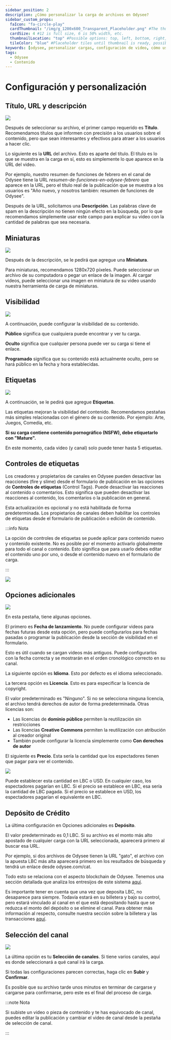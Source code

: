 ---
sidebar_position: 2
description: ¿Cómo personalizar la carga de archivos en Odysee?
sidebar_custom_props:
  faIcon: "fa-circle-play"
  cardThumbnail: "/img/g_1200x600_Transparent_Placeholder.png" #The thumbnail on the category card.
  cardSize: 4 #12 is full size, 6 is 50% width, etc.
  thumbnailLocation: "top" #Possible options: top, left, bottom, right, none
  tileColor: "blue" #Placeholder tiles until thumbnail is ready, possible options: blue, cream, darkpurple, lightpurple, mauve, orange, pink, none
keywords: [odysee, personalizar cargas, configuración de video, cómo usar una miniatura en odysee, usar etiquetas en odysee, cómo cargar una miniatura, cómo configuro etiquetas en odysee, cómo configuro un título en odysee]
tags:
  - Odysee
  - Contenido
---

# Configuración y personalización

## Título, URL y descripción

![](https://thumbs.odycdn.com/420f1bff2a6ee1cb16f74c64b8514724.webp)

Después de seleccionar su archivo, el primer campo requerido es **Título**. Recomendamos títulos que informen con precisión a los usuarios sobre el contenido, pero que sean interesantes y efectivos para atraer a los usuarios a hacer clic.

Lo siguiente es la **URL** del archivo. Esto es aparte del título. El título es lo que se muestra en la carga en sí, esto es simplemente lo que aparece en la URL del video.

Por ejemplo, nuestro resumen de funciones de febrero en el canal de Odysee tiene la URL *resumen-de-funciones-en-odysee-febrero* que aparece en la URL, pero el título real de la publicación que se muestra a los usuarios es "Año nuevo, y nosotros también: resumen de funciones de Odysee".

Después de la URL, solicitamos una **Descripción**. Las palabras clave de spam en la descripción no tienen ningún efecto en la búsqueda, por lo que recomendamos simplemente usar este campo para explicar su video con la cantidad de palabras que sea necesaria.

## Miniaturas

![](https://thumbs.odycdn.com/73515830730ea3df5bff6c19c183bb0d.web)

Después de la descripción, se le pedirá que agregue una **Miniatura**.

Para miniaturas, recomendamos 1280x720 píxeles. Puede seleccionar un archivo de su computadora o pegar un enlace de la imagen. Al cargar videos, puede seleccionar una imagen en miniatura de su video usando nuestra herramienta de carga de miniaturas.

## Visibilidad

![](https://thumbs.odycdn.com/e5bcbde24b2d87621f2524551f73b0fc.webp)

A continuación, puede configurar la visibilidad de su contenido.

**Público** significa que cualquiera puede encontrar y ver tu carga.

**Oculto** significa que cualquier persona puede ver su carga si tiene el enlace.

**Programado** significa que su contenido está actualmente oculto, pero se hará público en la fecha y hora establecidas.

## Etiquetas

![](https://thumbs.odycdn.com/3fa47647221192470f0bb3a330ca0b82.webp)

A continuación, se le pedirá que agregue **Etiquetas**.

Las etiquetas mejoran la visibilidad del contenido. Recomendamos pestañas más simples relacionadas con el género de su contenido. Por ejemplo: Arte, Juegos, Comedia, etc.

**Si su carga contiene contenido pornográfico (NSFW), debe etiquetarlo con "Mature".**

En este momento, cada video (y canal) solo puede tener hasta 5 etiquetas.

## Controles de etiquetas

Los creadores y propietarios de canales en Odysee pueden desactivar las reacciones (fire y slime) desde el formulario de publicación en las opciones de **Controles de etiquetas** (Control Tags). Puede desactivar las reacciones al contenido o comentarios. Esto significa que pueden desactivar las reacciones al contenido, los comentarios o la publicación en general.

Esta actualización es opcional y no está habilitada de forma predeterminada. Los propietarios de canales deben habilitar los controles de etiquetas desde el formulario de publicación o edición de contenido.

:::info Nota

La opción de controles de etiquetas se puede aplicar para contenido nuevo y contenido existente. No es posible por el momento activarlo globalmente para todo el canal o contenido. Esto significa que para usarlo debes editar el contenido uno por uno, o desde el contenido nuevo en el formulario de carga.

:::

![](https://thumbs.odycdn.com/ece84e53074ecd58297f8808b36d1612.webp)

## Opciones adicionales

![](https://thumbs.odycdn.com/c2b056041c5b37d9e2a913a7b1b82c2b.webp)

En esta pestaña, tiene algunas opciones.

El primero es **Fecha de lanzamiento**. No puede configurar videos para fechas futuras desde esta opción, pero puede configurarlos para fechas pasadas o programar la publicación desde la sección de visibilidad en el formulario.

Esto es útil cuando se cargan videos más antiguos. Puede configurarlos con la fecha correcta y se mostrarán en el orden cronológico correcto en su canal.

La siguiente opción es **Idioma**. Esto por defecto es el idioma seleccionado.

La tercera opción es **Licencia**. Esto es para especificar la licencia de copyright.

El valor predeterminado es "Ninguno". Si no se selecciona ninguna licencia, el archivo tendrá derechos de autor de forma predeterminada. Otras licencias son:

- Las licencias de **dominio público** permiten la reutilización sin restricciones
- Las licencias **Creative Commons** permiten la reutilización con atribución al creador original
- También puede configurar la licencia simplemente como **Con derechos de autor**

El siguiente es **Precio**. Esta sería la cantidad que los espectadores tienen que pagar para ver el contenido.

![](https://thumbs.odycdn.com/a2540fc80df1465b56562b8c5ab884c0.webp)

Puede establecer esta cantidad en LBC o USD. En cualquier caso, los espectadores pagarían en LBC. Si el precio se establece en LBC, esa sería la cantidad de LBC pagada. Si el precio se establece en USD, los espectadores pagarían el equivalente en LBC.

## Depósito de Crédito

La última configuración en Opciones adicionales es **Depósito**.

El valor predeterminado es 0,1 LBC. Si su archivo es el monto más alto apostado de cualquier carga con la URL seleccionada, aparecerá primero al buscar esa URL.

Por ejemplo, si dos archivos de Odysee tienen la URL "gato", el archivo con la apuesta LBC más alta aparecerá primero en los resultados de búsqueda y tendrá un enlace desde odysee.com/cat.

Todo esto se relaciona con el aspecto blockchain de Odysee. Tenemos una sección detallada que analiza los entresijos de este sistema [aquí](/es/category-blockchain/category-staking/naming).

Es importante tener en cuenta que una vez que deposita LBC, no desaparece para siempre. Todavía estará en su billetera y bajo su control, pero estará vinculado al canal en el que está depositando hasta que se reduzca el monto del depósito o se elimine el canal. Para obtener más información al respecto, consulte nuestra sección sobre la billetera y las transacciones [aquí](/es/category-wallet/).

## Selección del canal

![](https://thumbs.odycdn.com/f5c7413c4798f6faffb1602e239db1ec.webp)

La última opción es tu **Selección de canales**. Si tiene varios canales, aquí es donde seleccionará a qué canal irá la carga.

Si todas las configuraciones parecen correctas, haga clic en **Subir** y **Confirmar**.

Es posible que su archivo tarde unos minutos en terminar de cargarse y cargarse para confirmarse, pero este es el final del proceso de carga.

:::note Nota

Si subiste un video o pieza de contenido y te has equivocado de canal, puedes editar la publicación y cambiar el video de canal desde la pestaña de selección de canal.

:::